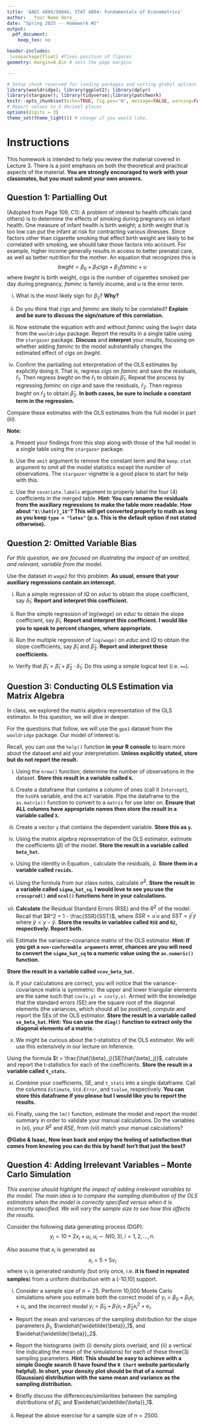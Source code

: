 ---
title: 'AAEC 4804/5804G, STAT 4804: Fundamentals of Econometrics'
author: __Your Name Here__
date: "Spring 2025 -- Homework #2" 
output: 
  pdf_document:
    keep_tex: no

header-includes:
 \usepackage{float} #fixes position of figures
geometry: margin=0.8in # sets the page margins

---

```{r setup, include=FALSE}
# Setup chunk reserved for loading packages and setting global options
library(wooldridge); library(ggplot2); library(dplyr)
library(stargazer); library(tidyverse);library(patchwork)
knitr::opts_chunk$set(echo=TRUE, fig.pos='H', message=FALSE, warning=FALSE)
# Report values to 3 decimal places
options(digits = 3)
theme_set(theme_light()) # change if you would like.
```

# Instructions

This homework is intended to help you review the material covered in Lecture 3. There is a joint emphasis on both the theoretical and practical aspects of the material. **You are strongly encouraged to work with your classmates, but you must submit your own answers.**

## Question 1: Partialling Out

(Adopted from Page 109, C1): A problem of interest to health officials (and others) is to determine the effects of smoking during pregnancy on infant health. One measure of infant health is birth weight; a birth weight that is too low can put the infant at risk for contracting various illnesses. Since factors other than cigarette smoking that effect birth weight are likely to be correlated with smoking, we should take those factors into account. For example, higher income generally results in access to better prenatal care, as well as better nutrition for the mother. An equation that recognizes this is
$$bwght = \beta_0 + \beta_1 cigs + \beta_2 faminc + u$$
where $bwght$ is birth weight, $cigs$ is the number of cigarettes smoked per day during pregnancy, $faminc$ is family income, and $u$ is the error term.

(i) What is the most likely sign for $\beta_2$? **Why?**


(ii) Do you think that $cigs$ and $faminc$ are likely to be correlated? **Explain and be sure to discuss the sign/nature of this correlation.**


(iii) Now estimate the equation with and without $faminc$ using the `bwght` data from the `wooldridge` package. Report the results in a single table using the `stargazer` package. **Discuss** and **interpret** your results, focusing on whether adding $faminc$ to the model substantially changes the estimated effect of $cigs$ on $bwght$.



(iv) Confirm the partialling out interpretation of the OLS estimates by explicitly doing it. That is, regress $cigs$ on $faminc$ and save the residuals, $\hat{r}_1$. Then regress $bwght$ on the $\hat{r}_1$ to obtain $\hat{\beta}_1$. Repeat the process by regressing $faminc$ on $cigs$ and save the residuals, $\hat{r}_2$. Then regress $bwght$ on $\hat{r}_2$ to obtain $\hat{\beta}_2$. **In both cases, be sure to include a constant term in the regression.**

Compare these estimates with the OLS estimates from the full model in part (iii). 

**Note:** 

  a. Present your findings from this step along with those of the full model in a single table using the `stargazer` package. 
  
  b. Use the `omit` argument to remove the  constant term and the `keep.stat` argument to omit all the model statistics except the number of observations. The `stargazer` vignette is a good place to start for help with this.
  
  c. Use the `covariate.labels` argument to properly label the four (4) coefficients in the merged table. **Hint: You can rename the residuals from the auxiliary regressions to make the table more readable. How about ` "$\\hat{r}_1$" `? This will get converted properly to math as long as you keep `type = "latex"` (p.s. This is the default option if not stated otherwise).**




\newpage

## Question 2: Omitted Variable Bias

*For this question, we are focused on illustrating the impact of an omitted, and relevant, variable from the model.*

Use the dataset in `wage2` for this problem. **As usual, ensure that your auxiliary regressions contain an intercept.**

(i) Run a simple regression of $IQ$ on $educ$ to obtain the slope coefficient, say $\widetilde{\delta}_1$. **Report and interpret this coefficient.**



(ii) Run the simple regression of $log(wage)$ on $educ$ to obtain the slope coefficient, say $\widetilde{\beta}_1$. **Report and interpret this coefficient. I would like you to speak to percent changes, where appropriate.**



(iii) Run the multiple regression of `log(wage)` on $educ$ and $IQ$ to obtain the slope coefficients, say $\hat{\beta}_1$ and $\hat{\beta}_2$. **Report and interpret these coefficients.**




(iv) Verify that $\widetilde{\beta}_1 = \hat{\beta}_1 + \hat{\beta}_2 \cdot \widetilde{\delta}_1$. Do this using a simple logical test (i.e. `==`).



\newpage

## Question 3: Conducting OLS Estimation via Matrix Algebra

In class, we explored the matrix algebra representation of the OLS estimator. In this question, we will dive in deeper. 

For the questions that follow, we will use the `gpa1` dataset from the `wooldridge` package. Our model of interest is:
\begin{equation}
\label{eq:ols-matrix}
colGPA = X\mathbf{\beta} + u, \quad X = \{\mathbf{1},hsGPA , ACT\}
\end{equation}

Recall, you can use the `help()` function **in your R console** to learn more about the dataset and aid your interpretation. **Unless explicitly stated, store but do not report the result.**

(i) Using the `nrow()` function, determine the number of observations in the dataset. **Store this result in a variable called `N`.**



(ii) Create a dataframe that contains a column of ones (call it `Intercept`), the `hsGPA` variable, and the `ACT` variable. Pipe the dataframe to the `as.matrix()` function to convert to a `matrix` for use later on. **Ensure that ALL columns have appropriate names then store the result in a variable called `X`.**



(iii) Create a vector `y` that contains the dependent variable. **Store this as `y`.**



(iv) Using the matrix algebra representation of the OLS estimator, estimate the coefficients ($\beta$) of the model. **Store the result in a variable called `beta_hat`.**



(v) Using the identity in Equation \eqref{eq:ols-matrix}, calculate the residuals, $\hat{u}$. **Store them in a variable called `resids`.**



(vi) Using the formula from our class notes, calculate $\hat{\sigma}^2$. **Store the result in a variable called `sigma_hat_sq`. I would love to see you use the `crossprod()` and `ncol()` functions here in your calculations.**



(vii) **Calculate** the Residual Standard Errors (RSE) and the $R^2$ of the model. Recall that $R^2 = 1 - \frac{SSR}{SST}$, where $SSR = u^{\prime}u$ and $SST = \tilde{y}^{\prime}\tilde{y}$ where $\tilde{y} = y - \bar{y}$. **Store the results in variables called `RSE` and `R2`, respectively. Report both.** 



(viii) Estimate the variance-covariance matrix of the OLS estimator. **Hint: If you get a `non-conformable arguments` error, chances are you will need to convert the `sigma_hat_sq` to a numeric value using the `as.numeric()` function.**

**Store the result in a variable called `vcov_beta_hat`.**




(ix) If your calculations are correct, you will notice that the variance-covariance matrix is symmetric: the upper and lower triangular elements are the same such that `cov(x,y) = cov(y,x)`. Armed with the knowledge that the standard errors (SE) are the square root of the diagonal elements (the variances, which should all be positive), compute and report the SEs of the OLS estimator. **Store the result in a variable called `se_beta_hat`. Hint: You can use the `diag()` function to extract only the diagonal elements of a matrix.**



(x) We might be curious about the t-statistics of the OLS estimator. We will use this extensively in our lecture on Inference. 

Using the formula $t = \frac{\hat{\beta}_j}{SE(\hat{\beta}_j)}$, calculate and report the t-statistics for each of the coefficients. **Store the result in a variable called `t_stats`.**



(xi) Combine your coefficients, SE, and `t_stats` into a single dataframe. Call the columns `Estimate`, `Std.Error`, and `tvalue`, respectively. **You can store this dataframe if you please but I would like you to report the results.**



(xii) Finally, using the `lm()` function, estimate the model and report the model summary in order to validate your manual calculations. Do the variables in (xi), your $R^2$ and $RSE$, from (vii) match your manual calculations? 

**@Gabe & Isaac, Now lean back and enjoy the feeling of satisfaction that comes from knowing you can do this by hand! Isn't that just the best?**



\newpage


## Question 4: Adding Irrelevant Variables -- Monte Carlo Simulation

*This exercise should highlight the impact of adding irrelevant variables to the model. The main idea is to compare the sampling distribution of the OLS estimators when the model is correctly specified versus when it is incorrectly specified. We will vary the sample size to see how this affects the results.*

Consider the following data generating process (DGP):
$$y_i = 10 + 2x_i + u_i, \; u_i \sim N(0, 3), i = 1, 2, \ldots, n.$$

Also assume that $x_i$ is generated as 
$$x_i = 5 + 5\nu_i$$
where $\nu_i$ is generated randomly (but only once, i.e. **it is fixed in repeated samples**) from a uniform distribution with a [-10,10] support.

(i) Consider a sample size of $n=25$. Perform 10,000 Monte Carlo simulations where you estimate both the correct model of $y_i = \beta_0+\beta_1 x_i + u_i$, and the incorrect model $y_i = \widetilde{\beta}_0 + \widetilde{\beta}_1 x_i + \widetilde{\beta}_2 x_i^2 + e_i$. 

- Report the mean and variances of the sampling distribution for the slope parameters $\beta_1$, $\widehat{\widetilde{\beta}}_1$, and $\widehat{\widetilde{\beta}}_2$.

- Report the histograms (with (i) density plots overlaid, and (ii) a vertical line indicating the mean of the simulations) for each of these three(3) sampling parameters. **Hint: This should be easy to achieve with a simple Google search (I have found the `R Chart` website particularly helpful). In short, your density plot should be that of a normal (Gaussian) distribution with the same mean and variance as the sampling distribution.**

- Briefly discuss the differences/similarities between the sampling distributions of $\hat{\beta}_1$, and $\widehat{\widetilde{\beta}}_1$.


(ii) Repeat the above exercise for a sample size of $n=2500$. 





